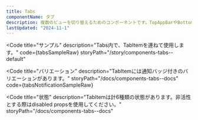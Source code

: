 ```yaml
---
title: Tabs
componentName: タブ
description: 複数のビューを切り替えるためのコンポーネントです。TopAppBarやBottomNavigationはグローバルなナビゲーションとして使用しますが、Tabsはローカルなナビゲーションであることに注意してください。
lastUpdated: "2024-11-1"
---
```



<Code
  title="サンプル"
  description="Tabs内で、TabItemを連ねて使用します。"
  code={tabsSampleRaw}
  storyPath="/story/components-tabs--default"
>
  <TabsSample client:load />
</Code>

<Code
  title="バリエーション"
  description="TabItemには通知バッジ付きのバリエーションがあります。"
  storyPath="/docs/components-tabs--docs"
  code={tabsNotificationSampleRaw}
>
  <TabsNotificationSample client:load />
</Code>

<Code
  title="状態"
  description="TabItemは計6種類の状態があります。非活性とする際はdisabled propsを使用してください。"
  storyPath="/docs/components-tabs--docs"
>
  <StateSample client:load />
</Code>
